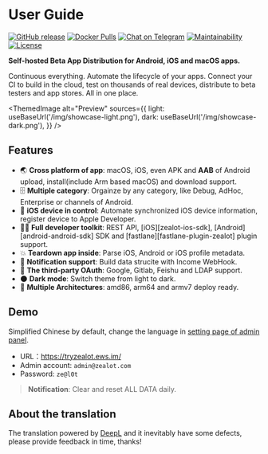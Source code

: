 
# User Guide

[![GitHub release](https://img.shields.io/github/v/release/tryzealot/zealot?include_prereleases)](https://github.com/tryzealot/zealot/releases)
[![Docker Pulls](https://img.shields.io/docker/pulls/tryzealot/zealot.svg)](https://hub.docker.com/r/tryzealot/zealot/)
[![Chat on Telegram](https://img.shields.io/badge/chat-on%20telegram-important.svg)](https://img.shields.io/badge/chat-on%20telegram-important.svg)
[![Maintainability](https://codeclimate.com/github/tryzealot/zealot/badges/gpa.svg)](https://codeclimate.com/github/tryzealot/zealot)
[![License](https://img.shields.io/github/license/tryzealot/zealot)](https://github.com/tryzealot/zealot/blob/develop/LICENSE)

**Self-hosted Beta App Distribution for Android, iOS and macOS apps.**

Continuous everything. Automate the lifecycle of your apps. Connect your CI to build in the cloud, test on thousands of real devices, distribute to beta testers and app stores. All in one place.

<ThemedImage
  alt="Preview"
  sources={{
    light: useBaseUrl('/img/showcase-light.png'),
    dark: useBaseUrl('/img/showcase-dark.png'),
  }}
/>

## Features

- 🌏 **Cross platform of app**: macOS, iOS, even APK and **AAB** of Android upload, install(include Arm based macOS) and download support.
- 🗄 **Multiple category**: Orgainze by any category, like Debug, AdHoc, Enterprise or channels of Android.
- 📱 **iOS device in control**: Automate synchronized iOS device information, register device to Apple Developer.
- 🧑‍💻 **Full developer toolkit**: REST API, [iOS][zealot-ios-sdk], [Android][android-android-sdk] SDK and [fastlane][fastlane-plugin-zealot] plugin support.
- 💥 **Teardown app inside**: Parse iOS, Android or iOS profile metadata.
- 🚨 **Notification support**: Build data strucite with Income WebHook.
- 🔑 **The third-party OAuth**: Google, Gitlab, Feishu and LDAP support.
- 🌑 **Dark mode**: Switch theme from light to dark.
- 🎳 **Multiple Architectures**: amd86, arm64 and armv7 deploy ready.

## Demo

Simplified Chinese by default, change the language in [setting page of admin panel](/docs/user-guide/administrator/project-settings).

- URL：https://tryzealot.ews.im/
- Admin account: `admin@zealot.com`
- Password: `ze@l0t`

> **Notification**: Clear and reset ALL DATA daily.

## About the translation

The translation powered by [DeepL](https://www.deepl.com/translator) and it inevitably have some defects, please provide feedback in time, thanks!
